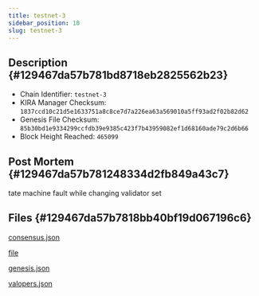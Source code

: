 ```yaml
---
title: testnet-3
sidebar_position: 10
slug: testnet-3
---
```





## Description {#129467da57b781bd8718eb2825562b23}

- Chain Identifier: `testnet-3`
- KIRA Manager Checksum: `1837ccd10c21d5e1633751a8c8ce7d7a226ea63a569010a5ff93ad2f02b82d62`
- Genesis File Checksum: `85b30bd1e9334299ccfdb39e9385c423f7b43959082ef1d68160ade79c2d6b66`
- Block Height Reached: `465099`

## Post Mortem {#129467da57b781248334d2fb849a43c7}


tate machine fault while changing validator set


## Files {#129467da57b7818bb40bf19d067196c6}


[consensus.json](https://prod-files-secure.s3.us-west-2.amazonaws.com/9b5bfc45-bdb5-4b46-80e6-aabe3cae64d0/ecfa3888-23cb-46d0-8c40-ed992ee43ec8/consensus.json?X-Amz-Algorithm=AWS4-HMAC-SHA256&X-Amz-Content-Sha256=UNSIGNED-PAYLOAD&X-Amz-Credential=ASIAZI2LB466562D4QNP%2F20250317%2Fus-west-2%2Fs3%2Faws4_request&X-Amz-Date=20250317T150133Z&X-Amz-Expires=3600&X-Amz-Security-Token=IQoJb3JpZ2luX2VjEO%2F%2F%2F%2F%2F%2F%2F%2F%2F%2F%2FwEaCXVzLXdlc3QtMiJHMEUCIQDBG8WuzhwYFdgJbnUnsQ6bYQ%2F0SdmExvyRjOmJHtwSEgIgUd9NrNu4mgIKm88SXbWC4BweEcFVDnXKmptj0kdp2gcq%2FwMISBAAGgw2Mzc0MjMxODM4MDUiDEbEMSWwks1ecB4mxCrcA8s7WU9wy6TvHHM9zWPlgcFVepn8seWh5DXgV0U4ax6%2FoP0Wd1mqQt37BuHWPgFnXGiKfx8s8ir%2FTKhY6Y5fqzRk1KHfY%2Fj4Pf0Vy8UbGOCHXfuNMRCLTGbCMhZSyKPLuxo5%2BQhjN3qJZvhCWjwjqVWRmA1v5wDf4uJxTWlBGNvkfHspdcXFHffffGfGUKjGf5EA8G9pe%2FqcumtYiUXra6Wjoy7ZJa3qYxXK20mcMWeYuphPkEtI%2FS5B8DZhG06fWHJz9Kiu%2BNsv57fIqEktQkDre6dTtnszslpjM8YTudTUISx%2FL57MMFGlJW0G5uyU35mfovCsRH86zD3IbKjO6jddkokswgi9ChBdzx%2FpVD6%2FBPPtFnRC5vgPeFAW1oIU%2B31AmkdOksFZ4aEkszQTkbdVFYZYNXBaq2AycPl0DzI%2Fh%2FtQdA2drTmI2sCg%2FBtXm6UyE5YqTCDiL%2F%2FJCX9bEnVCmqWJKZxTTyihaqPWXb8jHG6IN6WIT3VnxUje66G0wuqdjSxss9sFg1Y3OOV0oEFLflnXT80%2FjzBRdGSgvH4n33kAPxWKKkHuakhCJCxGv%2F7PdmnZ4YUMczyn6EXxiNjv04Eu5Bm1%2FAaAaGOxVXcxH2tQgS5o8h9k9ybmML3p4L4GOqUBeEmN1u3Xuc0%2FZqmHPTbZOYWm6I0P88iRcy4%2Fixa%2BTKVXSXve53Sq3FZln2HETVUBEmPISm3CO5aGfjiBEzWJM4o8HhN6Ih%2BmeLl9TpyyzgV4saFHXbYyPeqbgedkh84rmp5oihCC8BOUmRtvIZrXaaTmS85rKDoMwX%2FFcThEU3hpBw6ZrJF1IU2DYn3TD%2Be5D7OydpdbKoFNa3UKYNH9XtZUmzPU&X-Amz-Signature=30e13c0ee2078bf30d672eaf6c2a0e23dddb931547bffd7243e85b4dc314e9fb&X-Amz-SignedHeaders=host&x-id=GetObject)


[file](https://prod-files-secure.s3.us-west-2.amazonaws.com/9b5bfc45-bdb5-4b46-80e6-aabe3cae64d0/a3d8b42a-4f4f-4044-95fd-3bad858df489/error.log.md?X-Amz-Algorithm=AWS4-HMAC-SHA256&X-Amz-Content-Sha256=UNSIGNED-PAYLOAD&X-Amz-Credential=ASIAZI2LB466562D4QNP%2F20250317%2Fus-west-2%2Fs3%2Faws4_request&X-Amz-Date=20250317T150133Z&X-Amz-Expires=3600&X-Amz-Security-Token=IQoJb3JpZ2luX2VjEO%2F%2F%2F%2F%2F%2F%2F%2F%2F%2F%2FwEaCXVzLXdlc3QtMiJHMEUCIQDBG8WuzhwYFdgJbnUnsQ6bYQ%2F0SdmExvyRjOmJHtwSEgIgUd9NrNu4mgIKm88SXbWC4BweEcFVDnXKmptj0kdp2gcq%2FwMISBAAGgw2Mzc0MjMxODM4MDUiDEbEMSWwks1ecB4mxCrcA8s7WU9wy6TvHHM9zWPlgcFVepn8seWh5DXgV0U4ax6%2FoP0Wd1mqQt37BuHWPgFnXGiKfx8s8ir%2FTKhY6Y5fqzRk1KHfY%2Fj4Pf0Vy8UbGOCHXfuNMRCLTGbCMhZSyKPLuxo5%2BQhjN3qJZvhCWjwjqVWRmA1v5wDf4uJxTWlBGNvkfHspdcXFHffffGfGUKjGf5EA8G9pe%2FqcumtYiUXra6Wjoy7ZJa3qYxXK20mcMWeYuphPkEtI%2FS5B8DZhG06fWHJz9Kiu%2BNsv57fIqEktQkDre6dTtnszslpjM8YTudTUISx%2FL57MMFGlJW0G5uyU35mfovCsRH86zD3IbKjO6jddkokswgi9ChBdzx%2FpVD6%2FBPPtFnRC5vgPeFAW1oIU%2B31AmkdOksFZ4aEkszQTkbdVFYZYNXBaq2AycPl0DzI%2Fh%2FtQdA2drTmI2sCg%2FBtXm6UyE5YqTCDiL%2F%2FJCX9bEnVCmqWJKZxTTyihaqPWXb8jHG6IN6WIT3VnxUje66G0wuqdjSxss9sFg1Y3OOV0oEFLflnXT80%2FjzBRdGSgvH4n33kAPxWKKkHuakhCJCxGv%2F7PdmnZ4YUMczyn6EXxiNjv04Eu5Bm1%2FAaAaGOxVXcxH2tQgS5o8h9k9ybmML3p4L4GOqUBeEmN1u3Xuc0%2FZqmHPTbZOYWm6I0P88iRcy4%2Fixa%2BTKVXSXve53Sq3FZln2HETVUBEmPISm3CO5aGfjiBEzWJM4o8HhN6Ih%2BmeLl9TpyyzgV4saFHXbYyPeqbgedkh84rmp5oihCC8BOUmRtvIZrXaaTmS85rKDoMwX%2FFcThEU3hpBw6ZrJF1IU2DYn3TD%2Be5D7OydpdbKoFNa3UKYNH9XtZUmzPU&X-Amz-Signature=aa29580718c2ee545abdbe695484a651e9e0d8c5d452dbc609d82f31cf64d17e&X-Amz-SignedHeaders=host&x-id=GetObject)


[genesis.json](https://prod-files-secure.s3.us-west-2.amazonaws.com/9b5bfc45-bdb5-4b46-80e6-aabe3cae64d0/07026a68-5326-45b9-b8cd-9f5c167ff686/genesis.json?X-Amz-Algorithm=AWS4-HMAC-SHA256&X-Amz-Content-Sha256=UNSIGNED-PAYLOAD&X-Amz-Credential=ASIAZI2LB466562D4QNP%2F20250317%2Fus-west-2%2Fs3%2Faws4_request&X-Amz-Date=20250317T150133Z&X-Amz-Expires=3600&X-Amz-Security-Token=IQoJb3JpZ2luX2VjEO%2F%2F%2F%2F%2F%2F%2F%2F%2F%2F%2FwEaCXVzLXdlc3QtMiJHMEUCIQDBG8WuzhwYFdgJbnUnsQ6bYQ%2F0SdmExvyRjOmJHtwSEgIgUd9NrNu4mgIKm88SXbWC4BweEcFVDnXKmptj0kdp2gcq%2FwMISBAAGgw2Mzc0MjMxODM4MDUiDEbEMSWwks1ecB4mxCrcA8s7WU9wy6TvHHM9zWPlgcFVepn8seWh5DXgV0U4ax6%2FoP0Wd1mqQt37BuHWPgFnXGiKfx8s8ir%2FTKhY6Y5fqzRk1KHfY%2Fj4Pf0Vy8UbGOCHXfuNMRCLTGbCMhZSyKPLuxo5%2BQhjN3qJZvhCWjwjqVWRmA1v5wDf4uJxTWlBGNvkfHspdcXFHffffGfGUKjGf5EA8G9pe%2FqcumtYiUXra6Wjoy7ZJa3qYxXK20mcMWeYuphPkEtI%2FS5B8DZhG06fWHJz9Kiu%2BNsv57fIqEktQkDre6dTtnszslpjM8YTudTUISx%2FL57MMFGlJW0G5uyU35mfovCsRH86zD3IbKjO6jddkokswgi9ChBdzx%2FpVD6%2FBPPtFnRC5vgPeFAW1oIU%2B31AmkdOksFZ4aEkszQTkbdVFYZYNXBaq2AycPl0DzI%2Fh%2FtQdA2drTmI2sCg%2FBtXm6UyE5YqTCDiL%2F%2FJCX9bEnVCmqWJKZxTTyihaqPWXb8jHG6IN6WIT3VnxUje66G0wuqdjSxss9sFg1Y3OOV0oEFLflnXT80%2FjzBRdGSgvH4n33kAPxWKKkHuakhCJCxGv%2F7PdmnZ4YUMczyn6EXxiNjv04Eu5Bm1%2FAaAaGOxVXcxH2tQgS5o8h9k9ybmML3p4L4GOqUBeEmN1u3Xuc0%2FZqmHPTbZOYWm6I0P88iRcy4%2Fixa%2BTKVXSXve53Sq3FZln2HETVUBEmPISm3CO5aGfjiBEzWJM4o8HhN6Ih%2BmeLl9TpyyzgV4saFHXbYyPeqbgedkh84rmp5oihCC8BOUmRtvIZrXaaTmS85rKDoMwX%2FFcThEU3hpBw6ZrJF1IU2DYn3TD%2Be5D7OydpdbKoFNa3UKYNH9XtZUmzPU&X-Amz-Signature=face1a75acb8eb2e3a3c900ff30522395ba76c2b6750a4fdd242c71176ce0a88&X-Amz-SignedHeaders=host&x-id=GetObject)


[valopers.json](https://prod-files-secure.s3.us-west-2.amazonaws.com/9b5bfc45-bdb5-4b46-80e6-aabe3cae64d0/bbc40990-c22c-4b04-9628-479668c26d10/valopers.json?X-Amz-Algorithm=AWS4-HMAC-SHA256&X-Amz-Content-Sha256=UNSIGNED-PAYLOAD&X-Amz-Credential=ASIAZI2LB466562D4QNP%2F20250317%2Fus-west-2%2Fs3%2Faws4_request&X-Amz-Date=20250317T150133Z&X-Amz-Expires=3600&X-Amz-Security-Token=IQoJb3JpZ2luX2VjEO%2F%2F%2F%2F%2F%2F%2F%2F%2F%2F%2FwEaCXVzLXdlc3QtMiJHMEUCIQDBG8WuzhwYFdgJbnUnsQ6bYQ%2F0SdmExvyRjOmJHtwSEgIgUd9NrNu4mgIKm88SXbWC4BweEcFVDnXKmptj0kdp2gcq%2FwMISBAAGgw2Mzc0MjMxODM4MDUiDEbEMSWwks1ecB4mxCrcA8s7WU9wy6TvHHM9zWPlgcFVepn8seWh5DXgV0U4ax6%2FoP0Wd1mqQt37BuHWPgFnXGiKfx8s8ir%2FTKhY6Y5fqzRk1KHfY%2Fj4Pf0Vy8UbGOCHXfuNMRCLTGbCMhZSyKPLuxo5%2BQhjN3qJZvhCWjwjqVWRmA1v5wDf4uJxTWlBGNvkfHspdcXFHffffGfGUKjGf5EA8G9pe%2FqcumtYiUXra6Wjoy7ZJa3qYxXK20mcMWeYuphPkEtI%2FS5B8DZhG06fWHJz9Kiu%2BNsv57fIqEktQkDre6dTtnszslpjM8YTudTUISx%2FL57MMFGlJW0G5uyU35mfovCsRH86zD3IbKjO6jddkokswgi9ChBdzx%2FpVD6%2FBPPtFnRC5vgPeFAW1oIU%2B31AmkdOksFZ4aEkszQTkbdVFYZYNXBaq2AycPl0DzI%2Fh%2FtQdA2drTmI2sCg%2FBtXm6UyE5YqTCDiL%2F%2FJCX9bEnVCmqWJKZxTTyihaqPWXb8jHG6IN6WIT3VnxUje66G0wuqdjSxss9sFg1Y3OOV0oEFLflnXT80%2FjzBRdGSgvH4n33kAPxWKKkHuakhCJCxGv%2F7PdmnZ4YUMczyn6EXxiNjv04Eu5Bm1%2FAaAaGOxVXcxH2tQgS5o8h9k9ybmML3p4L4GOqUBeEmN1u3Xuc0%2FZqmHPTbZOYWm6I0P88iRcy4%2Fixa%2BTKVXSXve53Sq3FZln2HETVUBEmPISm3CO5aGfjiBEzWJM4o8HhN6Ih%2BmeLl9TpyyzgV4saFHXbYyPeqbgedkh84rmp5oihCC8BOUmRtvIZrXaaTmS85rKDoMwX%2FFcThEU3hpBw6ZrJF1IU2DYn3TD%2Be5D7OydpdbKoFNa3UKYNH9XtZUmzPU&X-Amz-Signature=909527ca90a30497579b7a4eb538f27ddc06fc103ec11ca8e20ba7df62feaaa5&X-Amz-SignedHeaders=host&x-id=GetObject)

